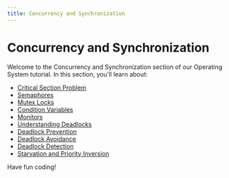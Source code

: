```yaml
---
title: Concurrency and Synchronization
---
```


# Concurrency and Synchronization

Welcome to the Concurrency and Synchronization section of our Operating System tutorial. In this section, you'll learn about:

- [Critical Section Problem](./0-critical-section-problem.mdx)
- [Semaphores](./1-semaphores.mdx)
- [Mutex Locks](./2-mutex-locks.mdx)
- [Condition Variables](./3-condition-variables.mdx)
- [Monitors](./4-monitors.mdx)
- [Understanding Deadlocks](./5-deadlocks.mdx)
- [Deadlock Prevention](./6-deadlock-prevention.mdx)
- [Deadlock Avoidance](./7-deadlock-avoidance.mdx)
- [Deadlock Detection](./8-deadlock-detection.mdx)
- [Starvation and Priority Inversion](./9-starvation-and-priority-inversion.mdx)

Have fun coding!